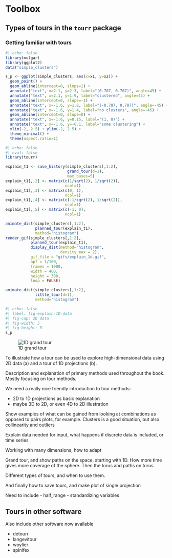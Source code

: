 # Toolbox {#toolbox}

## Types of tours in the `tourr` package

### Getting familiar with tours

```r
#| echo: false
library(mulgar)
library(ggplot2)
data("simple_clusters")

s_p <- ggplot(simple_clusters, aes(x=x1, y=x2)) +
  geom_point() +
  geom_abline(intercept=0, slope=1) +
  annotate("text", x=2.1, y=2.3, label="(0.707, 0.707)", angle=45) +
  annotate("text", x=2.1, y=1.9, label="clustered", angle=45) +
  geom_abline(intercept=0, slope=-1) +
  annotate("text", x=-1.6, y=1.8, label="(-0.707, 0.707)", angle=-45) +
  annotate("text", x=-1.6, y=1.4, label="no clusters", angle=-45) +
  geom_abline(intercept=0, slope=0) +
  annotate("text", x=-1.6, y=0.15, label="(1, 0)") +
  annotate("text", x=-1.6, y=-0.1, label="some clustering") +
  xlim(-2, 2.5) + ylim(-2, 2.5) +
  theme_minimal() +
  theme(aspect.ratio=1)
```

```r
#| echo: false
#| eval: false
library(tourr)

explain_t1 <- save_history(simple_clusters[,1:2],
                           grand_tour(d=1),
                           max_bases=5)
explain_t1[,,2] <- matrix(c(1/sqrt(2), 1/sqrt(2)),
                          ncol=1)
explain_t1[,,3] <- matrix(c(0, 1),
                          ncol=1)
explain_t1[,,4] <- matrix(c(-1/sqrt(2), 1/sqrt(2)),
                          ncol=1)
explain_t1[,,5] <- matrix(c(-1, 0),
                          ncol=1)

animate_dist(simple_clusters[,1:2],
             planned_tour(explain_t1),
             method="histogram")
render_gif(simple_clusters[,1:2], 
           planned_tour(explain_t1),
           display_dist(method="histogram", 
                        density_max = 2),
           gif_file = "gifs/explain_1d.gif",
           apf = 1/100,
           frames = 1000,
           width = 400, 
           height = 300,
           loop = FALSE)

animate_dist(simple_clusters[,1:2], 
             little_tour(d=1),
             method="histogram")

```

::: {#fig-explain-1D layout-ncol=2}

```r
#| echo: false
#| label: fig-explain-1D-data
#| fig-cap: 2D data
#| fig-width: 5
#| fig-height: 5
s_p
```

![1D grand tour](gifs/explain_1d.gif){#fig-explain-1D-tour fig-alt=""}

To illustrate how a tour can be used to explore high-dimensional data using 2D data (a) and a tour of 1D projections (b).
:::

Description and explanation of primary methods used throughout the book. Mostly focusing on tour methods.

We need a really nice friendly introduction to tour methods:

- 2D to 1D projections as basic explanation
- maybe 3D to 2D, or even 4D to 2D illustration

Show examples of what can be gained from looking at combinations as opposed to pairs plots, for example. Clusters is a good situation, but also collinearity and outliers

Explain data needed for input, what happens if discrete data is included, or time series 

Working with many dimensions, how to adapt 

Grand tour, and show paths on the space, starting with 1D. How more time gives more coverage of the sphere. Then the torus and paths on torus.

Different types of tours, and when to use them.

And finally how to save tours, and make plot of single projection

Need to include
- half_range
- standardizing variables

## Tours in other software

Also include other software now available

- detourr
- langevitour
- woylier
- spinifex
